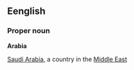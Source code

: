 ==Eenglish==
===Proper noun===
'''Arabia'''

[[Saudi Arabia]], a country in the [[Middle East]]

{{Wikipedia}}